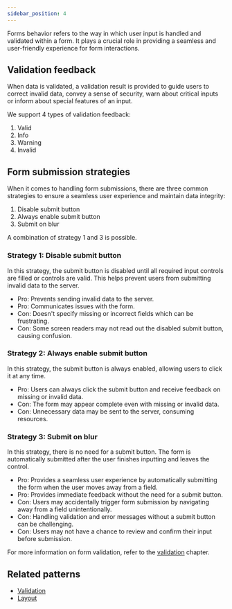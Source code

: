 ```yaml
---
sidebar_position: 4
---
```



Forms behavior refers to the way in which user input is handled and validated within a form. It plays a crucial role in providing a seamless and user-friendly experience for form interactions.

## Validation feedback

When data is validated, a validation result is provided to guide users to correct invalid data, convey a sense of security, warn about critical inputs or inform about special features of an input.

We support 4 types of validation feedback:

1. Valid
2. Info
3. Warning
4. Invalid

## Form submission strategies

When it comes to handling form submissions, there are three common strategies to ensure a seamless user experience and maintain data integrity:

1. Disable submit button
2. Always enable submit button
3. Submit on blur

A combination of strategy 1 and 3 is possible.

### Strategy 1: Disable submit button

In this strategy, the submit button is disabled until all required input controls are filled or controls are valid. This helps prevent users from submitting invalid data to the server.

- Pro: Prevents sending invalid data to the server.
- Pro: Communicates issues with the form.
- Con: Doesn't specify missing or incorrect fields which can be frustrating.
- Con: Some screen readers may not read out the disabled submit button, causing confusion.

### Strategy 2: Always enable submit button

In this strategy, the submit button is always enabled, allowing users to click it at any time.

- Pro: Users can always click the submit button and receive feedback on missing or invalid data.
- Con: The form may appear complete even with missing or invalid data.
- Con: Unnecessary data may be sent to the server, consuming resources.

### Strategy 3: Submit on blur

In this strategy, there is no need for a submit button. The form is automatically submitted after the user finishes inputting and leaves the control.

- Pro: Provides a seamless user experience by automatically submitting the form when the user moves away from a field.
- Pro: Provides immediate feedback without the need for a submit button.
- Con: Users may accidentally trigger form submission by navigating away from a field unintentionally.
- Con: Handling validation and error messages without a submit button can be challenging.
- Con: Users may not have a chance to review and confirm their input before submission.

For more information on form validation, refer to the [validation](../forms-validation) chapter.

## Related patterns

- [Validation](../forms-validation)
- [Layout](../forms-layout)
